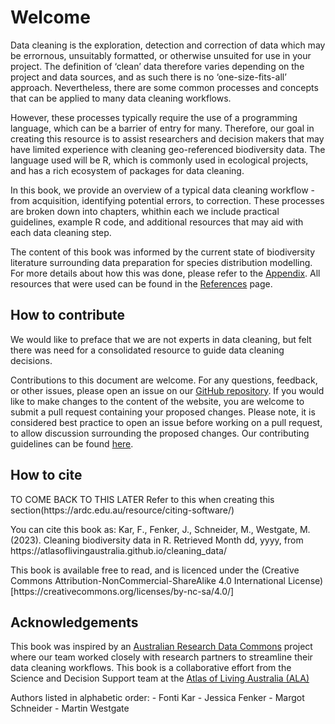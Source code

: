 # Welcome {.unnumbered}

<!-- This website contains resources for working with occurrence data from
living atlases. It is suitable for those who wish to learn to download, tidy,
and transform species occurrence records. This process, often broadly referred
to as *data cleaning*, may vary based on the source of the data, or according to
the aims of the project. Therefore, there is no one-size-fits-all approach,
which is reflected in the way this site is structured.  
Add a diagram and some more text here. -->

Data cleaning is the exploration, detection and correction of data which may be
errornous, unsuitably formatted, or otherwise unsuited for use in your project.
The definition of 'clean' data therefore varies depending on the project and
data sources, and as such there is no 'one-size-fits-all' approach.
Nevertheless, there are some common processes and concepts that can be applied
to many data cleaning workflows. 

However, these processes typically require the use of a programming language,
which can be a barrier of entry for many. Therefore, our goal in creating this
resource is to assist researchers and decision makers that may have limited
experience with cleaning geo-referenced biodiversity data. The language used
will be R, which is commonly used in ecological projects, and has a rich
ecosystem of packages for data cleaning.

In this book, we provide an overview of a typical data cleaning workflow - from
acquisition, identifying potential errors, to correction. These processes are
broken down into chapters, whithin each we include practical guidelines, example
R code, and additional resources that may aid with each data cleaning step.

The content of this book was informed by the current state of biodiversity
literature surrounding data preparation for species distribution modelling. For more
details about how this was done, please refer to the [Appendix](appendix.qmd).
All resources that were used can be found in the
[References](references.qmd) page. 

## How to contribute

We would like to preface that we are not experts in data cleaning, but felt
there was need for a consolidated resource to guide data cleaning decisions.

Contributions to this document are welcome. For any questions, feedback, or
other issues, please open an issue on our [GitHub
repository](https://github.com/AtlasOfLivingAustralia/cleaning_data/issues). If you
would like to make
changes to the content of the website, you are welcome to submit a pull request containing
your proposed changes. Please note, it is considered best practice to open an
issue before working on a pull request, to allow discussion surrounding the
proposed changes. Our contributing guidelines can be found [here](https://github.com/AtlasOfLivingAustralia/cleaning_data/blob/main/CONTRIBUTING.md).
  
## How to cite

TO COME BACK TO THIS LATER Refer to this when creating this
section(https://ardc.edu.au/resource/citing-software/)

You can cite this book as:
Kar, F., Fenker, J., Schneider, M., Westgate, M. (2023). Cleaning biodiversity
data in R. Retrieved Month dd, yyyy, from https://atlasoflivingaustralia.github.io/cleaning_data/

<!-- Just a placeholder licence -->
<!-- actual repository should also contain a licence doc; preferably matching I think -->
This book is available free to read, and is licenced under the (Creative Commons
Attribution-NonCommercial-ShareAlike 4.0 International
License)[https://creativecommons.org/licenses/by-nc-sa/4.0/] 

## Acknowledgements {.unnumbered}

This book was inspired by an [Australian Research Data
Commons](https://ardc.edu.au/) project where our team worked closely with
research partners to streamline their data cleaning workflows. This book is a
collaborative effort from the Science and Decision Support team at the [Atlas of
Living Australia (ALA)](https://www.ala.org.au/)

Authors listed in alphabetic order:\ - Fonti Kar\ - Jessica Fenker\ - Margot
Schneider\ - Martin Westgate


